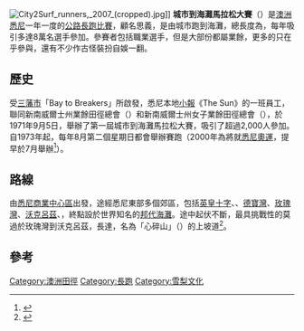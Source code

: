 {{Infobox athletics race
| bgcolour      = 
| image         = 
| imagesize     = 
| caption       = 
| date          = 9月
| location      = 澳大利亞雪梨
| type          = 公路
| distance      = 
| sponsor       = 
| beneficiary   = 
| est           =1971
| end           =
| record        =
{{ubl
|'''14公里'''（女）：{{AUS}} Susie Power 45分08秒 （2001）
|'''14公里'''（男）：{{AUS}} Steve Moneghetti 40分02.46秒 （1991）
|
}}
| homepage      = http://city2surf.com.au
}}
[[Image:City2Surf_runners,_2007_(cropped).jpg|thumb]]]]
'''城市到海灘馬拉松大賽'''（{{lang-en|'''City to Surf'''}}）是[[澳洲|澳洲]][[悉尼|悉尼]]一年一度的[[公路長跑比賽|公路長跑比賽]]，顧名思義，是由城市跑到海灘，總長度為{{convert|14|km|mi}}，每年吸引多達8萬名選手參加。參賽者包括職業選手，但是大部份都屬業餘，更多的只在乎參與，還有不少作古怪裝扮自娛一翻。

==歷史==
受[[三藩市|三藩市]]「Bay to Breakers」所啟發，悉尼本地[[小報|小報]]《The Sun》的一班員工，聯同新南威爾士州業餘田徑總會（{{lang|en|Amateur Athletic Association of NSW}}）和新南威爾士州女子業餘田徑總會（{{lang|en|NSW Women's Amateur Athletic Association}}），於1971年9月5日，舉辦了第一屆城市到海灘馬拉松大賽，吸引了超過2,000人參加。自1973年起，每年8月第二個星期日都會舉辦賽跑（2000年為將就[[悉尼奧運|悉尼奧運]]，提早於7月舉辦<ref name="history-page">{{Cite web |url=http://city2surf.sunherald.com.au/default.asp?PageID=17813 |title=Sun Herald City2Surf History |accessdate=2014-07-04 |archive-date=2010-09-23 |archive-url=https://web.archive.org/web/20100923132142/http://city2surf.sunherald.com.au/default.asp?PageID=17813 |dead-url=yes }}</ref>）。

==路線==
由[[悉尼商業中心區|悉尼商業中心區]]出發，途經悉尼東部多個郊區，包括[[英皇十字|英皇十字]]、{{link-en|瑞熙卡爾特灣|Rushcutters Bay, New South Wales}}、[[德寶灣|德寶灣]]、[[玫瑰灣|玫瑰灣]]、[[沃克呂茲|沃克呂茲]]、{{link-en|多佛高地|Dover Height}}，終點設於世界知名的[[邦代海灘|邦代海灘]]。途中起伏不斷，最具挑戰性的莫過於玫瑰灣到沃克呂茲，長達{{convert|2|km|mi}}，名為「心碎山」（{{lang|en|Heartbreak hill}}）的上坡道<ref>{{Cite web |url=http://city2surf.sunherald.com.au/faq.asp?inttype=0 |title=Sun Herald City2Surf Frequently Asked Questions |accessdate=2014-07-04 |archive-date=2008-03-15 |archive-url=https://web.archive.org/web/20080315070346/http://city2surf.sunherald.com.au/faq.asp?inttype=0 |dead-url=no }}</ref>。

==參考==
{{reflist}}

[[Category:澳洲田徑|Category:澳洲田徑]]
[[Category:長跑|Category:長跑]]
[[Category:雪梨文化|Category:雪梨文化]]